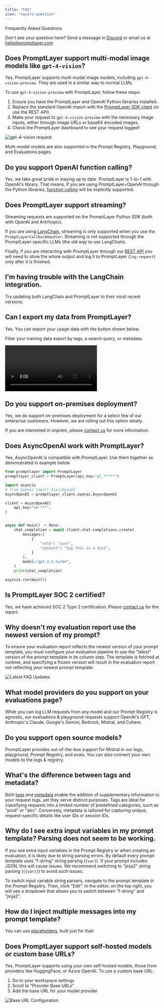 ```yaml
---
title: "FAQ"
icon: "square-question"
---
```


Frequently Asked Questions

Don't see your question here? Send a message in [Discord](https://discord.gg/DBAhQbW39S) or email us at hello@promptlayer.com

## Does PromptLayer support multi-modal image models like `gpt-4-vision`?

Yes, PromptLayer supports multi-modal image models, including `gpt-4-vision-preview`. They are used in a similar way to normal LLMs.

To use `gpt-4-vision-preview` with PromptLayer, follow these steps:

1. Ensure you have the PromptLayer and OpenAI Python libraries installed.
2. Replace the standard OpenAI import with the [PromptLayer SDK client](/languages/python) (or use the REST API).
3. Make your request to `gpt-4-vision-preview` with the necessary image inputs, either through image URLs or base64 encoded images.
4. Check the PromptLayer dashboard to see your request logged!

![gpt-4-vision request](/images/gpt-4-vision-preview.png)

Multi-modal models are also supported in the Prompt Registry, Playground, and Evaluations pages.
 
## Do you support OpenAI function calling?

Yes, we take great pride in staying up to date. PromptLayer is 1-to-1 with OpenAI's library. That means, if you are using PromptLayer+OpenAI through the Python libraries, [function calling](https://platform.openai.com/docs/guides/function-calling) will be implicitly supported.


## Does PromptLayer support streaming?

Streaming requests are supported on the PromptLayer Python SDK (both with OpenAI and Antrhopic).

If you are using [LangChain](/languages/langchain), streaming is only supported when you use the `PromptLayerCallbackHandler`. Streaming is not supported through the PromptLayer-specific LLMs (the old way to use LangChain).

Finally, if you are interacting with PromptLayer through our [REST API](/languages/rest-api) you will need to store the whole output and log it to PromptLayer (`log-request`) only after it is finished.

## I'm having trouble with the LangChain integration.

Try updating both LangChain and PromptLayer to their most recent versions.

## Can I export my data from PromptLayer?

Yes. You can export your usage data with the button shown below. 

Filter your training data export by tags, a search query, or metadata.

<video controls = "controls">
  <source src="/videos/export.mp4" type = "video/mp4" />
</video>

## Do you support on-premises deployment?

Yes, we do support on-premises deployment for a select few of our enterprise customers. However, we are rolling out this option slowly. 

If you are interested in onprem, please [contact us](mailto:hello@promptlayer.com) for more information.

## Does AsyncOpenAI work with PromptLayer?

Yes, AsyncOpenAI is compatible with PromptLayer. Use them together as demonstrated in example below.

```python
from promptlayer import PromptLayer 
promptlayer_client = PromptLayer(api_key="pl_*****")

import asyncio
# from openai import AsyncOpenAI
AsyncOpenAI = promptlayer_client.openai.AsyncOpenAI

client = AsyncOpenAI(
    api_key="sk-***",
)


async def main() -> None:
    chat_completion = await client.chat.completions.create(
        messages=[
            {
                "role": "user",
                "content": "Say this is a test",
            }
        ],
        model="gpt-3.5-turbo",
    )
    print(chat_completion)

asyncio.run(main())
```

## Is PromptLayer SOC 2 certified?

Yes, we have achieved SOC 2 Type 2 certification. Please [contact us](mailto:hello@promptlayer.com) for the report.

## Why doesn't my evaluation report use the newest version of my prompt?

To ensure your evaluation report reflects the newest version of your prompt template, you must configure your evaluation pipeline to use the "latest" version of the prompt template in its column step. The template is fetched at runtime, and specifying a frozen version will result in the evaluation report not reflecting your newest prompt template.

![Latest FAQ Updates](/images/latest-faq.png)

## What model providers do you support on your evaluations page?

While you can log LLM requests from any model and our Prompt Registry is agnostic, our evaluations & playground requests support OpenAI's GPT, Anthropic's Claude, Google's Gemini, Bedrock, Mistral, and Cohere.

## Do you support open source models?

PromptLayer provides out-of-the-box support for Mistral in our logs, playground, Prompt Registry, and evals. You can also connect your own models to the logs & registry.

## What's the difference between tags and metadata?

Both [tags](/features/prompt-history/tagging-requests) and [metadata](/features/prompt-history/metadata) enable the addition of supplementary information to your request logs, yet they serve distinct purposes. Tags are ideal for classifying requests into a limited number of predefined categories, such as "prod" or "dev". Conversely, metadata is tailored for capturing unique, request-specific details like user IDs or session IDs.

## Why do I see extra input variables in my prompt template? Parsing does not seem to be working.

If you see extra input variables in the Prompt Registry or when creating an evaluation, it is likely due to string parsing errors. By default every prompt template uses "f-string" string parsing (`{var}`). If your prompt includes JSON, this will cause issues. We recommend switching to "jinja2" string parsing (`{{var}}`) to avoid such issues.

To switch input variable string parsers, navigate to the prompt template in the Prompt Regsitry. Then, click "Edit". In the editor, on the top right, you will see a dropdown that allows you to switch between "f-string" and "jinja2".

## How do I inject multiple messages into my prompt template?

You can use [placeholders](/features/prompt-registry/placeholder-messages), built just for that!

## Does PromptLayer support self-hosted models or custom base URLs?

Yes, PromptLayer supports using your own self-hosted models, those from providers like HuggingFace, or Azure OpenAI. To use a custom base URL:

1. Go to your workspace settings 
2. Scroll to "Provider Base URLs"
3. Add the base URL for your model provider

![Base URL Configuration](/images/quickstart/base-url.png)
